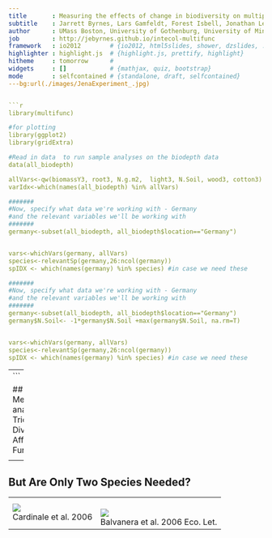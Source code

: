 ```yaml
---
title       : Measuring the effects of change in biodiversity on multiple ecosystem functions
subtitle    : Jarrett Byrnes, Lars Gamfeldt, Forest Isbell, Jonathan Lefcheck, John Griffin, Andrew Hector, Bradley Cardinale, David Hooper, Laura Dee, J. Emmett Duffy
author      : UMass Boston, University of Gothenburg, University of Minnesota, Virginia Institute of Marine Sciences, Swansea University, University of Zurich, University of Michigan, Western Washington University, University of California Santa Barbara, Virginia Institute of Marine Sciences
job         : http://jebyrnes.github.io/intecol-multifunc
framework   : io2012        # {io2012, html5slides, shower, dzslides, ...}
highlighter : highlight.js  # {highlight.js, prettify, highlight}
hitheme     : tomorrow      # 
widgets     : []            # {mathjax, quiz, bootstrap}
mode        : selfcontained # {standalone, draft, selfcontained}
---bg:url(./images/JenaExperiment_.jpg) 


```r
library(multifunc)

#for plotting
library(ggplot2)
library(gridExtra)

#Read in data  to run sample analyses on the biodepth data
data(all_biodepth)

allVars<-qw(biomassY3, root3, N.g.m2,  light3, N.Soil, wood3, cotton3)
varIdx<-which(names(all_biodepth) %in% allVars)

#######
#Now, specify what data we're working with - Germany
#and the relevant variables we'll be working with
#######
germany<-subset(all_biodepth, all_biodepth$location=="Germany")


vars<-whichVars(germany, allVars)
species<-relevantSp(germany,26:ncol(germany))
spIDX <- which(names(germany) %in% species) #in case we need these

#######
#Now, specify what data we're working with - Germany
#and the relevant variables we'll be working with
#######
germany<-subset(all_biodepth, all_biodepth$location=="Germany")
germany$N.Soil<- -1*germany$N.Soil +max(germany$N.Soil, na.rm=T)


vars<-whichVars(germany, allVars)
species<-relevantSp(germany,26:ncol(germany))
spIDX <- which(names(germany) %in% species) #in case we need these
```


---
```


## Meta-analysis Trio: Diversity Affects Function

<table height=100% width=100%><tr>
  <td><img src="./people/troika.jpg"><br>
  </td>
  <td><br /><img src="./images/balvanera_et_al.jpg"><br>Balvanera et al. 2006 Eco. Let.</td>
</tr></table>

--- 

## But Are Only Two Species Needed?

<table height=100% width=100%><tr>
  <td><img src="./people/cardinale_algae_2.jpg"><br>Cardinale et al. 2006
  </td>
  <td><br /><img src="./images/cardinale_et_al_saturation.jpg"><br>Balvanera et al. 2006 Eco. Let.</td>
</tr></table>

---bg:url(./images/amphipods.jpg) 

<div class="build"><center><img src="./images/duffy_2003.jpg", class="build"></center>

<div style="background-color:grey; color:black; width:220px; margin-width:4px;">Duffy et al. 2003 Ecology Letters</div></div>

---

## 
<center><b><span style="font-size:64pt; font-color:black"><i>Multifunctionality</i>: the simultaneous performance of multiple functions</span></b></center>



---
## How to Measure Multifunctionality 
> 1. Past Methods of 'Measuring' Multifunctionality
> 2. At the Threshold of a Solution
> 3. Future Explorations of BEMF


---

## An Example: Biodepth 
<center>

<center><img src="./images/biodepth.jpg", class="build"></center>

</center>


---

## Functions Measured in Germany
<center>
```r
germanyForPlotting<-melt(germany[,c(8,which(names(germany) %in% vars))], id.vars="Diversity")
germanyForPlotting$variable <- factor(germanyForPlotting$variable)

#make the levels of the functions into something nice for plots
levels(germanyForPlotting$variable) <- c('Aboveground Biomass', 'Root Biomass', 'Cotton Decomposition', 'Soil Nitrogen', 'Plant Nitrogen')

germanyFits <- dlply(germanyForPlotting, .(variable), function(x) lm(value ~ Diversity, data=x))

germanyLabels <- data.frame(variable = levels(germanyForPlotting$variable), 
                            Diversity=7, value=c(2000, 1200, 1.5, 6, 20), 
                            lab=paste(letters[1:5], ")", sep=""),
                            r2 = sapply(germanyFits, function(x) summary(x)$r.squared),
                            p = sapply(germanyFits, function(x) anova(x)[1,5])
                            )


german_functions <- ggplot(aes(x=Diversity, y=value),data=germanyForPlotting) +
  geom_point(size=4)+
  facet_wrap(~variable, scales="free") +
  theme_bw(base_size=20)+
  stat_smooth(method="lm", colour="black", size=2) + 
  xlab("\nSpecies Richness") +
  ylab("Value of Function\n") +
 theme(panel.grid = element_blank())

german_functions

```
</center>

---

## Different Ways of Measuring Multifunctionality 
1. Overlap in Species Influencing Function
2. Average Function
3. Number of Functions Performing at a _Threshold_

---

## Overlap in Species Influencing Function

<center>
```r
redund<-getRedundancy(vars, species, germany)
posCurve<-divNeeded(redund, type="positive")
posCurve$div<-posCurve$div/ncol(redund)
pc<-qplot(nfunc, div, data=posCurve, group=nfunc,  alpha=I(0))+
  geom_jitter(size=4, position = position_jitter(height=0.001, width = .05))+
  ylab("Fraction of Species Pool\nwith Positive Effect\n")+ 
  xlab("\nNumber of Functions")+theme_bw(base_size=24)+ylim(c(0,1))

pc
```
</center>

<div class="build"><center><font color='red'>This is not a measure of Multifunctionality</font></center></div>

---

## Average of Standardized Functions

<center>
```r
germany<-cbind(germany, getStdAndMeanFunctions(germany, vars))
ggplot(aes(x=Diversity, y=meanFunction),data=germany)+geom_point(size=3)+
  theme_bw(base_size=15)+
  stat_smooth(method="lm", colour="black", size=2) + 
  xlab("\nSpecies Richness") +
  ylab("Average Value of Standardized Functions\n")
```
</center>
<div class="build"><center><font color='red'>Many results lead to the same line</font></center></div>

---

## Number of Functions Performing at a Threshold

<center>
```r
germanyThresh<-getFuncsMaxed(germany, vars, threshmin=0.05, threshmax=0.99, prepend=c("plot","Diversity"), maxN=7)

gcPlot<-subset(germanyThresh, germanyThresh$thresholds==0.8) 

gcPlot$percent<-paste(100*gcPlot$thresholds, "%", sep="")

qplot(Diversity, funcMaxed, data=gcPlot, size=I(3)) +
  stat_smooth(method="glm", family=quasipoisson(link="identity"), colour="red", lwd=1.2) +
  ylab(expression("Number of Functions" >= Threshold)) +
  xlab("Species Richness") +
  theme_bw(base_size=22) 

```
</center>
<div class="build"><center><font color='red'>Threshold may be arbitrary</font></center></div>

---
## How to Measure Multifunctionality 
1. Past Methods of 'Measuring' Multifunctionality
2. <font color=red>At the Threshold of a Solution</font>
3. Future Explorations of BEMF

---
## Thresholds Seem Arbitrary
<center>
```r

gcPlot<-subset(germanyThresh, germanyThresh$thresholds %in% qw(0.2, 0.4, 0.6, 0.8)) #note, using qw as %in% is a string comparison operator

gcPlot$percent<-paste(100*gcPlot$thresholds, "%", sep="")

qplot(Diversity, funcMaxed, data=gcPlot, facets=~percent, size=I(3)) +
  stat_smooth(method="glm", family=quasipoisson(link="identity"), colour="red", lwd=1.2) +
  ylab(expression("Number of Functions" >= Threshold)) +
  xlab("Species Richness") +
  theme_bw(base_size=22) 
```
</center>

---

## Slope Changes Systematically Across Thresholds

<center>
```r
germanyLinearSlopes<-getCoefTab(funcMaxed ~ Diversity, data=germanyThresh, coefVar="Diversity", family=quasipoisson(link="identity"))

germanyThresh$percent <- 100*germanyThresh$thresholds

germanIDX <- getIndices(germanyLinearSlopes, germanyThresh, funcMaxed ~ Diversity)

germanyThresh$IDX <- 0
germanyThresh$IDX [which(germanyThresh$thresholds %in% 
                           c(germanIDX$Tmin, germanIDX$Tmax, germanIDX$Tmde))] <- 1


germanLines <- 
  ggplot(data=germanyThresh, aes(x=Diversity, y=funcMaxed, group=percent)) +
    ylab(expression("Number of Functions" >= Threshold)) +
    xlab("Species Richness") +
    stat_smooth(method="glm", family=quasipoisson(link="identity"),  fill=NA, aes(color=percent), lwd=0.3) +
    theme_bw(base_size=22) +
    scale_color_gradient(name="Percent of \nMaximum", low="blue", high="red")+
  xlim(c(0,18))

germanLines+
  annotate(geom="text", x=0, y=c(0.5,1.5,3.7), label=c("    ", "    ", "    ")) +
  annotate(geom="text", x=16.9, y=c(germanIDX$Mmin, germanIDX$Mmax, germanIDX$Mmde), label=c("   ", "    ", "    "))
```   

</center>

---

## Slope Changes Systematically Across Thresholds

<center>
```r
germanLines + 
  geom_smooth(method="glm", family=quasipoisson(link="identity"), 
              fill=NA, aes(color=percent), data=germanyThresh[which(germanyThresh$IDX>0),], lwd=8) +
  annotate(geom="text", x=0, y=c(0.25,2,4.7), label=c("Tmax", "Tmde", "Tmin"), size=8) +
  annotate(geom="text", x=16.9, y=c(germanIDX$Mmin, germanIDX$Mmax, germanIDX$Mmde), label=c("    ", "    ", "    "), size=7)
```

</center>

---
## Slope Changes Systematically Across Thresholds

<center>
```r
germanLines + 
  geom_smooth(method="glm", family=quasipoisson(link="identity"), 
              fill=NA, aes(color=percent), data=germanyThresh[which(germanyThresh$IDX>0),], lwd=8) +
  annotate(geom="text", x=0, y=c(0.25,2,4.7), label=c("Tmax", "Tmde", "Tmin"), size=8) +
  annotate(geom="text", x=16.9, y=c(germanIDX$Mmin, germanIDX$Mmax, germanIDX$Mmde), label=c("Mmin", "Mmax", "Mmde"), size=7)
```

</center>

---
## Slope Changes Systematically Across Thresholds
<center>

```r

germanSlopes <- ggplot(germanyLinearSlopes, aes(x=thresholds*100)) +
  geom_ribbon(fill="grey50", aes(x=thresholds*100, ymin=Estimate-1.96*germanyLinearSlopes[["Std. Error"]], 
                                  ymax=Estimate+1.96*germanyLinearSlopes[["Std. Error"]])) +
  geom_point(aes(x=thresholds*100, y=Estimate)) +
  ylab("Change in Number of Function\n per Addition of 1 Species\n") +
  xlab("\nThreshold (%)") +
  stat_abline(intercept=0, slope=0, lwd=1, linetype=2) +
  theme_bw(base_size=22)

germanSlopes + 
  annotate(geom="text", y=c(-0.02, -0.02, -0.02, germanIDX$Rmde.linear+0.02), x=c(germanIDX$Tmin*100, germanIDX$Tmde*100, germanIDX$Tmax*100, germanIDX$Tmde*100),  label=c("Tmin", "Tmde", "Tmax", "Rmde"), color="black", size=8) 
```

</center>

---
## How to Measure Multifunctionality 
1. Past Methods of 'Measuring' Multifunctionality
2. At the Threshold of a Solution
3. <font color="red">Future Explorations of BEMF</font>


---
## Comparing Systems

```r

####
# Now we will look at the entire BIODEPTH dataset
#
# Note the use of ddply from plyr to generate the new data frame using all locations from biodepth.
# If you're not using plyr for your data aggregation, you should be.  http://plyr.had.co.nz/
# It will save you a lot of time and headaches in the future.
####

#Read in data  to run sample analyses on the biodepth data
allVars<-qw(biomassY3, root3, N.g.m2,  light3, N.Soil, wood3, cotton3)
varIdx<-which(names(sub_biodepth) %in% allVars)



#re-normalize so that everything is on the same sign-scale (e.g. the maximum level of a function is the "best" function)
sub_biodepth<-ddply(all_biodepth, .(location), function(adf){
  adf$light3<- -1*adf$light3+max(adf$light3, na.rm=T)
  adf$N.Soil<- -1*adf$N.Soil +max(adf$N.Soil, na.rm=T)
  
  adf
})


#get thresholds
bdThreshes<-ddply(sub_biodepth, .(location), function(x) getFuncsMaxed(x, vars=allVars, prepend=c("plot","Diversity"), maxN=8))


####look at slopes

#note, maxIT argument is due to some fits needing more iterations to converge
bdLinearSlopes<-getCoefTab(funcMaxed ~ Diversity, data=bdThreshes, groupVar=c("location", "thresholds"), 
                           coefVar="Diversity", family=quasipoisson(link="identity"), control=list(maxit=800))


indexTable <- lapply(levels(bdLinearSlopes$location), function(x){
  slopedata <- subset(bdLinearSlopes, bdLinearSlopes$location==x) 
  threshdata <- subset(bdThreshes, bdThreshes$location==x) 
  ret <- getIndices(slopedata, threshdata, funcMaxed ~ Diversity)
  ret<-cbind(location=x, ret)
  ret
})
indexTable <- ldply(indexTable)

indexTable$Mmin[which(is.na(indexTable$Mmin))]<-indexTable$nFunc[which(is.na(indexTable$Mmin))]
indexTable$Tmin[which(is.na(indexTable$Tmin))]<-0

indexTable$Mmin <- round(indexTable$Mmin)


indexTable$Tmde=indexTable$Tmde*100
indexTable$Tmax=indexTable$Tmax*100
indexTable$Tmin=indexTable$Tmin*100

#figure
names(bdLinearSlopes) <- c("location", "thresholds", "Estimate", "StdError", "tvalue", "p")
bdLinearSlopes$thresholds <- bdLinearSlopes$thresholds*100

bdLinearSlopes <- bdLinearSlopes[-which(is.na(bdLinearSlopes$Estimate)),]

ggplot(data=bdLinearSlopes, aes(x=thresholds, y=Estimate)) +
  geom_ribbon(mapping= aes(x=thresholds,
                  ymin=Estimate-1.96*StdError,
                  ymax=Estimate+1.96*StdError), fill="grey50") +
  geom_point(size=2.2) +
  ylab("Change in Number of Functions \nper Addition of 1 Species\n") +
  xlab("\nThreshold (%)") +
  facet_wrap(~location)+#, scale="free") +
  stat_abline(intercept=0, slope=0, lwd=0.6, linetype=2) +
  theme_bw(base_size=22)

#slopePlot
```

---
## Comparing Systems Behaviour
<center>
```r
qplot(Tmax, Mmax/nFunc*100, size=Rmde.linear, 
      data=indexTable, geom="point", color=Tmde) + 
  geom_text(data=indexTable, aes(x=Tmax-2, y=100*Mmax/nFunc+4, label=location), size=I(5)) +
 # scale_color_discrete(guide=FALSE) +
  theme_bw(base_size=24) +
  xlab("\nHighest Threshold with a Diversity Effect") +
  ylab("Percentage of Functions Maximized\n") +
  scale_size_continuous("Slope of Strongest Observed\nDiversity Effect") +
  xlim(c(40,100)) +
  ylim(c(0,110))

```
</center>

---

## Assessing Generality of Metrics

<center>

```r

colci <- function(atab){
  ldply(apply(atab,2,function(x) mean_cl_boot(x)))
}

indexTable2 <- indexTable[,-10]
indexTable2$Mmin <- indexTable$Mmin/indexTable$nFunc*100
indexTable2$Mmax <- indexTable$Mmax/indexTable$nFunc*100
indexTable2$Mmde <- indexTable$Mmde/indexTable$nFunc*100
indexTable2$Pmde.linear <- indexTable$Pmde.linear*100

indexTable2 <- data.frame(Mean=colMeans(indexTable2[,-1]),
                           lower.CI = colci(indexTable2[,-1])[,3],
                           upper.CI = colci(indexTable2[,-1])[,4])



indexTable2$metric <- rownames(indexTable2)

indexSummary <- indexTable2[c(3:2,8:7),]
indexSummary$metric <- factor(indexSummary$metric, levels=indexSummary$metric)
indexSummary$Type="Max Threshold"
indexSummary$Type[grep("mde", indexSummary$metric)] <- "Strongest Diversity Effect"

ggplot(indexSummary, aes(x=metric, y=Mean, ymin=lower.CI, ymax=upper.CI)) +
  geom_point(size=4)+
  geom_linerange(size=1) +
  theme_bw(base_size=24) +
  xlab("") +
  ylab("Percentage\n") +
  stat_hline(yintercept=0, lwd=2, lty=2) +
  facet_wrap(~Type, scale="free_x") +
  ylim(c(0,100))
```

</center>

---
## How do We Measure Multifunctionality? 
> 1. Multifunctionality is a nuanced phenomenon
> 2. Multiple methods in the literature address different aspects of multifunctionality 
> 3. Examining the relationship between diversity and # of Functions > a threshold at multiple thresholds provides new promising metrics
<br />
<div class="build"><center><font color='red'>These methods not limited to biodiversity-ecosystem function research</font></center></div>

---
## Thanks to NCEAS & the BEF Working Group 
<center>
![group](./images/nceas-group.jpg)
</center>
Paper: [http://bit.ly/multifunc](http://bit.ly/multifunc) 
<br>
R Multifunc Library: [https://github.com/jebyrnes/multifunc](https://github.com/jebyrnes/multifunc)
<br>
![nceas](./images/nceas-logo.jpg)
![nsf](./images/nsf-logo.jpg)
